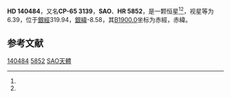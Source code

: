 {{Starbox begin
| name = HD 140484
}}
{{Starbox observe
| epoch = [[J2000.0|J2000.0]]
| constell = {{星座名待查}}<ref name=SIMBAD>{{cite web
 | url=http://simbad.u-strasbg.fr/simbad/sim-id?Ident=HR+5852
 | title =Pulsating variable Star
 | publisher=Centre de Données astronomiques de Strasbourg
 | work=SIMBAD
 | accessdate=2012-07-13}}</ref><ref name=DATA>{{cite web
 | url=http://vizier.u-strasbg.fr/viz-bin/VizieR-5?-out.add=.&-source=5050&-corr=PK=HR&-out.max=9999&HR=5852
 | title=VizieR Detailed Page
 | accessdate=2012-07-13
 | archive-date=2019-02-16
 | archive-url=https://web.archive.org/web/20190216084407/http://vizier.u-strasbg.fr/viz-bin/VizieR-5?-out.add=.&-source=5050&-corr=PK=HR&-out.max=9999&HR=5852
 | dead-url=no
 }}</ref>
| 星官 = 
| ra = {{RA|15|47|53.7}}<ref name=SIMBAD /><ref name=DATA />
| dec = {{DEC|-65|26|33}}<ref name=SIMBAD /><ref name=DATA />
| appmag_v = 6.39<ref name=SIMBAD /><ref name=DATA />
}}
{{Starbox character
| class = F0-2IV<ref name=SIMBAD /><ref name=DATA />
| b-v = 0.24<ref name=SIMBAD /><ref name=DATA />
| u-b = 0.1<ref name=SIMBAD /><ref name=DATA />
| r-i = <ref name=SIMBAD /><ref name=DATA />
| variable = 
}}
{{Starbox astrometry
| radial_v = 0.1
| prop_mo_ra = -24
| parallax = 
| p_error = 
}}
{{Starbox catalog
| names =CP-65 3139，[[SAO星表|SAO]] ，[[HD星表|HD]] 140484，[[HR星表|HR]] 5852}}
{{Starbox reference |Simbad=HR+5852}}
{{Starbox end}}

'''HD 140484'''，又名'''CP-65 3139'''，'''SAO '''、'''HR 5852'''，是一颗恒星<ref name=SIMBAD /><ref name=DATA />，视星等为6.39，位于[[銀道座標系|銀經]]319.94，[[銀道座標系|銀緯]]-8.58，其[[B1900.0|B1900.0]]坐标为赤經{{RA|15|38|46}}，赤緯{{DEC|-65|-8.58|43}}。

== 参考文献 ==
{{reflist}}

{{star-stub}}

[[Category:HD和HDE天體|140484]]
[[Category:HR天體|5852]]
[[Category:SAO天體|SAO天體]]